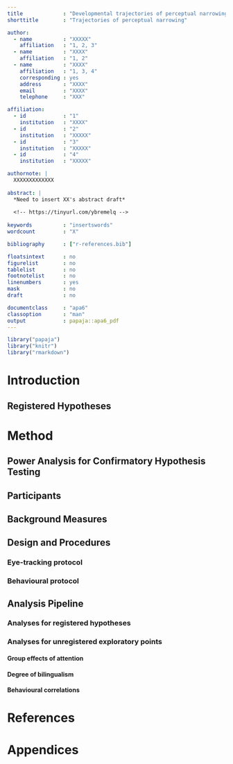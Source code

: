 ```yaml
---
title             : "Developmental trajectories of perceptual narrowing among monolingual and bilingual infants"
shorttitle        : "Trajectories of perceptual narrowing"

author: 
  - name          : "XXXXX"
    affiliation   : "1, 2, 3"
  - name          : "XXXX"
    affiliation   : "1, 2"
  - name          : "XXXX"
    affiliation   : "1, 3, 4"
    corresponding : yes 
    address       : "XXXX"
    email         : "XXXX"
    telephone     : "XXX"

affiliation:
  - id            : "1"
    institution   : "XXXX"
  - id            : "2"
    institution   : "XXXXX"
  - id            : "3"
    institution   : "XXXXX"
  - id            : "4"
    institution   : "XXXXX"

authornote: |
  XXXXXXXXXXXXX
  
abstract: |
  *Need to insert XX's abstract draft* 
  
  <!-- https://tinyurl.com/ybremelq -->
  
keywords          : "insertswords"
wordcount         : "X"

bibliography      : ["r-references.bib"]

floatsintext      : no
figurelist        : no
tablelist         : no
footnotelist      : no
linenumbers       : yes
mask              : no
draft             : no

documentclass     : "apa6"
classoption       : "man"
output            : papaja::apa6_pdf
---
```


```r
library("papaja")
library("knitr")
library("rmarkdown")
```

# Introduction



## Registered Hypotheses

# Method
## Power Analysis for Confirmatory Hypothesis Testing

## Participants

## Background Measures

## Design and Procedures
### Eye-tracking protocol

### Behavioural protocol

## Analysis Pipeline

### Analyses for registered hypotheses

### Analyses for unregistered exploratory points
#### Group effects of attention

#### Degree of bilingualism

#### Behavioural correlations

# References
# Appendices 

<!-- # USEFUL THINGS # -->

<!-- ## Data analysis -->
<!-- We used `r cite_r("r-references.bib")` for all our analyses. -->


<!-- # Results -->

<!-- # Discussion -->

<!-- \newpage -->

<!-- # References -->
<!-- ```{r create_r-references} -->
<!-- r_refs(file = "r-references.bib") -->
<!-- ``` -->

<!-- \begingroup -->
<!-- \setlength{\parindent}{-0.5in} -->
<!-- \setlength{\leftskip}{0.5in} -->

<!-- <div id = "refs"></div> -->
<!-- \endgroup -->
